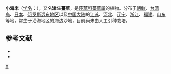 {{Speciesbox 
| genus = Carex
| species = pumila
| authority = Thunb.
}}
'''小海米'''（[[学名|学名]]：{{lang|la|'''''Carex pumila'''''}}），又名'''矮生薹草'''，是[[莎草科|莎草科]][[薹草属|薹草属]]的植物。分布于[[朝鲜|朝鲜]]、[[台湾岛|台湾岛]]、[[日本|日本]]、[[俄罗斯远东地区|俄罗斯远东地区]]以及[[中国大陆|中国大陆]]的[[江苏|江苏]]、[[河北|河北]]、[[辽宁|辽宁]]、[[浙江|浙江]]、[[福建|福建]]、[[山东|山东]]等地，常生于沿海地区的海边沙地，目前尚未由人工引种栽培。

== 参考文献 ==
* {{cite web| url =http://www.bioinfo.cn/db05/KmzwSpecies.php?action=view&id=6792| title =矮生薹草| work =《中国高等植物数据库全库》| publisher =中国科学院微生物研究所| author =昆明植物研究所| accessdate =2009-02-24| deadurl =yes| archiveurl =https://web.archive.org/web/20160305024131/http://www.bioinfo.cn/db05/KmzwSpecies.php?action=view&id=6792| archivedate =2016-03-05}}
* {{TaiBNET| zh=小海米 | id=201253 | binomial=Carex pumila | authority=Thunb., 1784 | var= | accessdate=2013-01-24}}
{{Taxonbar|from=Q10959525}}

{{DEFAULTSORT:Carex pumila}}
[[Category:薹草属|X]]